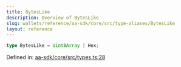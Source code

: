 ```yaml
---
title: BytesLike
description: Overview of BytesLike
slug: wallets/reference/aa-sdk/core/src/type-aliases/BytesLike
layout: reference
---
```


```ts
type BytesLike = Uint8Array | Hex;
```

Defined in: [aa-sdk/core/src/types.ts:28](https://github.com/alchemyplatform/aa-sdk/blob/5b9429f0f16dcd4ff822527b8de589e19e88faa7/aa-sdk/core/src/types.ts#L28)
